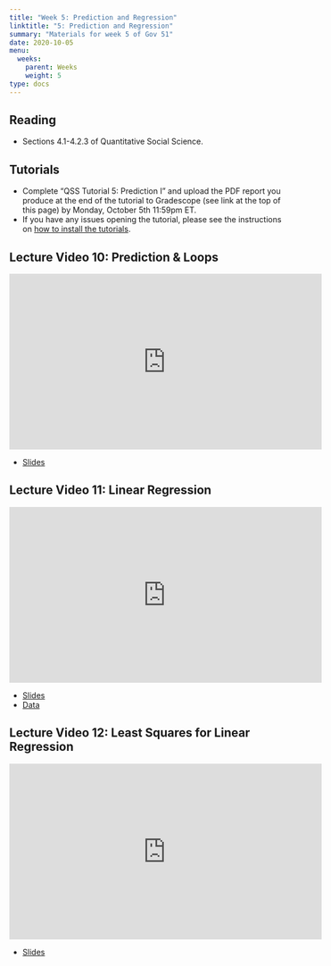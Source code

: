 ```yaml
---
title: "Week 5: Prediction and Regression"
linktitle: "5: Prediction and Regression"
summary: "Materials for week 5 of Gov 51"
date: 2020-10-05
menu:
  weeks:
    parent: Weeks
    weight: 5
type: docs
---
```


## Reading

- Sections 4.1-4.2.3 of Quantitative Social Science.

## Tutorials

- Complete "QSS Tutorial 5: Prediction I" and upload the PDF report you produce at the end of the tutorial to Gradescope (see link at the top of this page) by Monday, October 5th 11:59pm ET. 
- If you have any issues opening the tutorial, please see the instructions on [how to install the tutorials](/assignments/tutorials/).


## Lecture Video 10: Prediction & Loops

<iframe width="560" height="315" src="https://www.youtube-nocookie.com/embed/N63KShR1sMw" frameborder="0" allow="accelerometer; autoplay; clipboard-write; encrypted-media; gyroscope; picture-in-picture" allowfullscreen></iframe>

- [Slides](/slides/04-prediction/01-loops.pdf)

## Lecture Video 11: Linear Regression

<iframe width="560" height="315" src="https://www.youtube-nocookie.com/embed/VORnNGIbDrs" frameborder="0" allow="accelerometer; autoplay; clipboard-write; encrypted-media; gyroscope; picture-in-picture" allowfullscreen></iframe>

- [Slides](/slides/04-prediction/02-regression-i.pdf)
- [Data](/data/health.csv)

## Lecture Video 12: Least Squares for Linear Regression

<iframe width="560" height="315" src="https://www.youtube-nocookie.com/embed/Z-RYne-9UxI" frameborder="0" allow="accelerometer; autoplay; clipboard-write; encrypted-media; gyroscope; picture-in-picture" allowfullscreen></iframe>

- [Slides](/slides/04-prediction/03-regression-ols.pdf)

